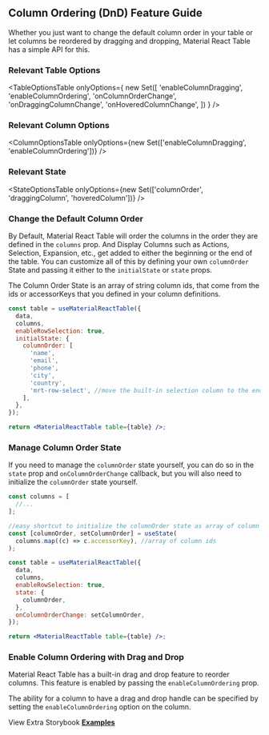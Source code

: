 
<Head>
  <title>{'Column Ordering/DnD Guide - Material React Table V2 Docs'}</title>
  <meta
    name="description"
    content="How to use and customize the column ordering and drag and drop features of Material React Table"
  />
</Head>

## Column Ordering (DnD) Feature Guide

Whether you just want to change the default column order in your table or let columns be reordered by dragging and dropping, Material React Table has a simple API for this.

### Relevant Table Options

<TableOptionsTable
  onlyOptions={
    new Set([
      'enableColumnDragging',
      'enableColumnOrdering',
      'onColumnOrderChange',
      'onDraggingColumnChange',
      'onHoveredColumnChange',
    ])
  }
/>

### Relevant Column Options

<ColumnOptionsTable
  onlyOptions={new Set(['enableColumnDragging', 'enableColumnOrdering'])}
/>

### Relevant State

<StateOptionsTable
  onlyOptions={new Set(['columnOrder', 'draggingColumn', 'hoveredColumn'])}
/>

### Change the Default Column Order

By Default, Material React Table will order the columns in the order they are defined in the `columns` prop. And Display Columns such as Actions, Selection, Expansion, etc., get added to either the beginning or the end of the table. You can customize all of this by defining your own `columnOrder` State and passing it either to the `initialState` or `state` props.

The Column Order State is an array of string column ids, that come from the ids or accessorKeys that you defined in your column definitions.

```jsx
const table = useMaterialReactTable({
  data,
  columns,
  enableRowSelection: true,
  initialState: {
    columnOrder: [
      'name',
      'email',
      'phone',
      'city',
      'country',
      'mrt-row-select', //move the built-in selection column to the end of the table
    ],
  },
});

return <MaterialReactTable table={table} />;
```

### Manage Column Order State

If you need to manage the `columnOrder` state yourself, you can do so in the `state` prop and `onColumnOrderChange` callback, but you will also need to initialize the `columnOrder` state yourself.

```jsx
const columns = [
  //...
];

//easy shortcut to initialize the columnOrder state as array of column ids
const [columnOrder, setColumnOrder] = useState(
  columns.map((c) => c.accessorKey), //array of column ids
);

const table = useMaterialReactTable({
  data,
  columns,
  enableRowSelection: true,
  state: {
    columnOrder,
  },
  onColumnOrderChange: setColumnOrder,
});

return <MaterialReactTable table={table} />;
```

### Enable Column Ordering with Drag and Drop

Material React Table has a built-in drag and drop feature to reorder columns. This feature is enabled by passing the `enableColumnOrdering` prop.

The ability for a column to have a drag and drop handle can be specified by setting the `enableColumnOrdering` option on the column.

<DNDExample />

View Extra Storybook **[Examples](https://www.material-react-table.dev/?path=/story/features-column-ordering-examples)**
